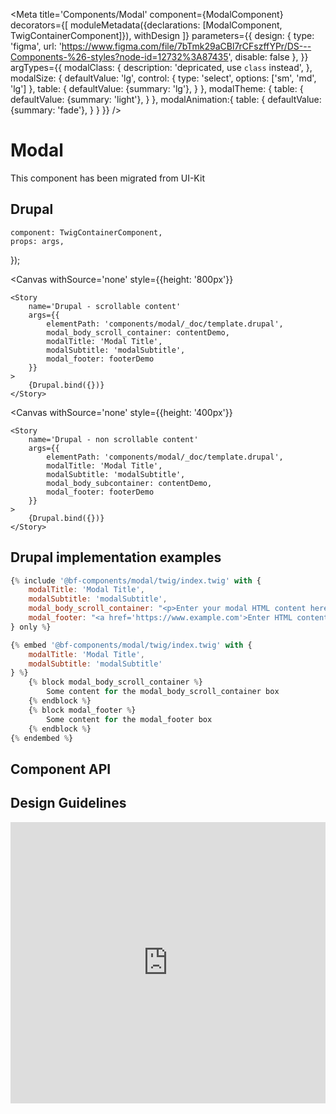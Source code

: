 
<Meta
    title='Components/Modal'
    component={ModalComponent}
    decorators={[
        moduleMetadata({declarations: [ModalComponent, TwigContainerComponent]}),
        withDesign
    ]}
    parameters={{
        design: {
            type: 'figma',
            url: 'https://www.figma.com/file/7bTmk29aCBl7rCFszffYPr/DS---Components-%26-styles?node-id=12732%3A87435',
            disable: false
        },
    }}
    argTypes={{
        modalClass: {
            description: 'depricated, use `class` instead',
        },
        modalSize: {
            defaultValue: 'lg',
            control: {
                type: 'select',
                options: ['sm', 'md', 'lg']
            },
            table: {
                defaultValue: {summary: 'lg'},
            }
        },
        modalTheme: {
            table: {
                defaultValue: {summary: 'light'},
            }
        },
        modalAnimation:{
            table: {
                defaultValue: {summary: 'fade'},
            }
        }
    }}
/>

# Modal

This component has been migrated from UI-Kit

## Drupal

    component: TwigContainerComponent,
    props: args,
});

<Canvas withSource='none'
        style={{height: '800px'}}
>
    <Story
        name='Drupal - scrollable content'
        args={{
            elementPath: 'components/modal/_doc/template.drupal',
            modal_body_scroll_container: contentDemo,
            modalTitle: 'Modal Title',
            modalSubtitle: 'modalSubtitle',
            modal_footer: footerDemo
        }}
    >
        {Drupal.bind({})}
    </Story>
</Canvas>

<Canvas withSource='none'
        style={{height: '400px'}}
>
    <Story
        name='Drupal - non scrollable content'
        args={{
            elementPath: 'components/modal/_doc/template.drupal',
            modalTitle: 'Modal Title',
            modalSubtitle: 'modalSubtitle',
            modal_body_subcontainer: contentDemo,
            modal_footer: footerDemo
        }}
    >
        {Drupal.bind({})}
    </Story>
</Canvas>

## Drupal implementation examples

```jsx
{% include '@bf-components/modal/twig/index.twig' with {
    modalTitle: 'Modal Title',
    modalSubtitle: 'modalSubtitle',
    modal_body_scroll_container: "<p>Enter your modal HTML content here</p>",
    modal_footer: "<a href='https://www.example.com'>Enter HTML content for the modal footer here</a>"
} only %}

{% embed '@bf-components/modal/twig/index.twig' with {
    modalTitle: 'Modal Title',
    modalSubtitle: 'modalSubtitle'
} %}
    {% block modal_body_scroll_container %}
        Some content for the modal_body_scroll_container box
    {% endblock %}
    {% block modal_footer %}
        Some content for the modal_footer box
    {% endblock %}
{% endembed %}

```

## Component API

<ArgsTable of={ModalComponent}/>


## Design Guidelines

<iframe width='100%' height='450'
        src='https://www.figma.com/embed?embed_host=share&url=https%3A%2F%2Fwww.figma.com%2Ffile%2F7bTmk29aCBl7rCFszffYPr%2FDS---Components-%2526-styles%3Fnode-id%3D12732%253A87435%0A'
        frameBorder='0' allowFullScreen></iframe>